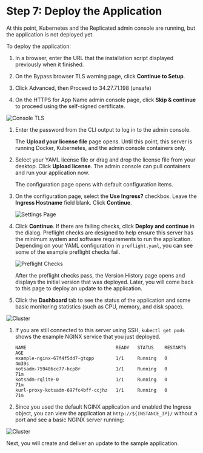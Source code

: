 # Step 7: Deploy the Application

At this point, Kubernetes and the Replicated admin console are running, but the application is not deployed yet.

To deploy the application:

1. In a browser, enter the URL that the installation script displayed previously when it finished.

1. On the Bypass browser TLS warning page, click **Continue to Setup**.

1. Click Advanced, then Proceed to 34.27.71.198 (unsafe)

1. On the HTTPS for App Name admin console page, click **Skip & continue** to proceed using the self-signed certificate.

  ![Console TLS](/images/guides/kots/admin-console-tls.png)

1. Enter the password from the CLI output to log in to the admin console.

    The **Upload your license file** page opens. Until this point, this server is running Docker, Kubernetes, and the admin console containers only.

1. Select your YAML license file or drag and drop the license file from your desktop. Click **Upload license**.
    The admin console can pull containers and run your application now.

    The configuration page opens with default configuration items.

1. On the configuration page, select the **Use Ingress?** checkbox. Leave the **Ingress Hostname** field blank. Click **Continue**.

    ![Settings Page](/images/guides/kots/configuration.png)

1. Click **Continue**. If there are failing checks, click **Deploy and continue** in the dialog. Preflight checks are designed to help ensure this server has the minimum system and software requirements to run the application. Depending on your YAML configuration in `preflight.yaml`, you can see some of the example preflight checks fail.

    ![Preflight Checks](/images/preflight-warnings.png)

    After the preflight checks pass, the Version History page opens and displays the initial version that was deployed. Later, you will come back to this page to deploy an update to the application.

1. Click the **Dashboard** tab to see the status of the application and some basic monitoring statistics (such as CPU, memory, and disk space).

  ![Cluster](/images/guides/kots/application.png)

1. If you are still connected to this server using SSH, `kubectl get pods` shows the example NGINX service that you just deployed.

    ```
    NAME                                 READY   STATUS    RESTARTS   AGE
    example-nginx-67f4f5dd7-gtqpp        1/1     Running   0          4m39s
    kotsadm-759486cc77-hcp8r             1/1     Running   0          71m
    kotsadm-rqlite-0                     1/1     Running   0          71m
    kurl-proxy-kotsadm-697fc4bff-ccjhz   1/1     Running   0          71m
    ```


1. Since you used the default NGINX application and enabled the Ingress object, you can view the application at `http://${INSTANCE_IP}/` without a port and see a basic NGINX server running:

![Cluster](/images/guides/kots/example-nginx.png)

Next, you will create and deliver an update to the sample application.
